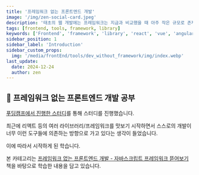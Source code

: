 ```yaml
---
title: '프레임워크 없는 프론트엔드 개발'
image: '/img/zen-social-card.jpeg'
description: '태초의 웹 개발에는 프레임워크는 지금과 비교했을 때 아주 작은 규모로 존재했습니다. 그리고, 어느새 프레임워크의 사용에만 매몰되어 있다는 생각이 들었습니다. 이에 따라서, 원론부터 다시 시작해보자 하는 마음에서 진행하는 학습입니다.'
tags: [frontend, tools, framework, library]
keywords: ['Frontend', 'framework', 'library', 'react', 'vue', 'angular']
sidebar_position: 1
sidebar_label: 'Introduction'
sidebar_custom_props:
  img: '/media/frontEnd/tools/dev_without_framework/img/index.webp'
last_update:
  date: 2024-12-24
  author: zen
---
```


## 📓 프레임워크 없는 프론트엔드 개발 공부

[푸딩캠프에서 진행한 스터디](https://puddingcamp.com/camps/fe-dev-without-framework1)를 통해 스터디를 진행했습니다.

최근에 리액트 등의 여러 라이브러리/프레임워크를 맛보기 시작하면서 스스로의 개발이 너무 이런 도구들에 의존하는 방향으로 가고 있다는 생각이 들었습니다.

이에 따라서 시작하게 된 학습니다.

본 카테고리는 [프레임워크 없는 프론트엔드 개발 - 자바스크립트 프레임워크 뜯어보기](https://www.yes24.com/product/goods/96639825) 책을 바탕으로 학습한 내용을 담고 있습니다.
